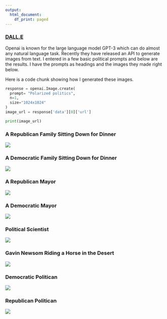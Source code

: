 ```yaml
---
output:
  html_document:
    df_print: paged
---
```


### [DALL.E](https://openai.com/dall-e-2/)
Openai is known for the large language model GPT-3 which can do almost any natural language task. Recently they have released an API to generate images from text. I entered in a few basic political prompts and below are the results. I have the prompts as headings and the images they made right below.

Here is a code chunk showing how I generated these images. 

```python
response = openai.Image.create(
  prompt= "Polarized politics",
  n=1,
  size="1024x1024"
)
image_url = response['data'][0]['url']

print(image_url)

```

### A Republican Family Sitting Down for Dinner
![](a republican family sitting down for dinner.png)

### A Democratic Family Sitting Down for Dinner
![](a democratic family sitting down for dinner.png)

### A Republican Mayor
![](Republican Mayor.png)

### A Democratic Mayor 
![](Democratic Mayor.png)


### Political Scientist
![](political scientist.png)

### Gavin Newsom Riding a Horse in the Desert
![](gavin newsom riding a horse in the desert.png)

### Democratic Politican
![](Republican Politician.png)

### Republican Politican 
![](Democratic Politician .png)



